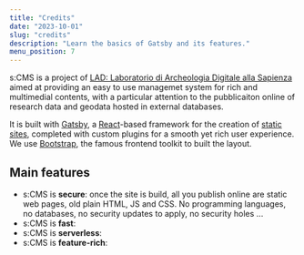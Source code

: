 ```yaml
---
title: "Credits"
date: "2023-10-01"
slug: "credits"
description: "Learn the basics of Gatsby and its features."
menu_position: 7
---
```


s:CMS is a project of [LAD: Laboratorio di Archeologia Digitale alla Sapienza](https://purl.org/lad) aimed at providing an easy to use managemet system for rich and multimedial contents, with a particular attention to the pubblicaiton online of research data and geodata hosted in external databases.

It is built with [Gatsby](https://www.gatsbyjs.com/), a [React](https://react.dev/)-based framework for the creation of [static sites](https://en.wikipedia.org/wiki/Static_web_page), completed with custom plugins for a smooth yet rich user experience. We use [Bootstrap](https://getbootstrap.com/), the famous frontend toolkit to built the layout.

## Main features

- s:CMS is **secure**: once the site is build, all you publish online are static web pages, old plain HTML, JS and CSS. No programming languages, no databases, no security updates to apply, no security holes ...
- s:CMS is **fast**:
- s:CMS is **serverless**:
- s:CMS is **feature-rich**:

